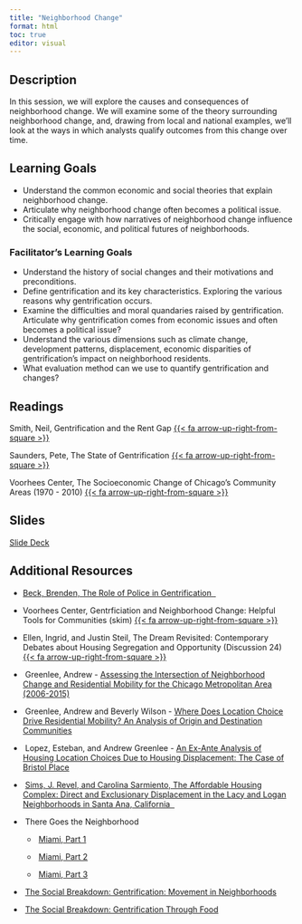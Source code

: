 ```yaml
---
title: "Neighborhood Change"
format: html
toc: true
editor: visual
---
```


## Description

In this session, we will explore the causes and consequences of neighborhood change. We will examine some of the theory surrounding neighborhood change, and, drawing from local and national examples, we'll look at the ways in which analysts qualify outcomes from this change over time.

## Learning Goals

-   Understand the common economic and social theories that explain neighborhood change.
-   Articulate why neighborhood change often becomes a political issue.
-   Critically engage with how narratives of neighborhood change influence the social, economic, and political futures of neighborhoods.

### Facilitator's Learning Goals

- Understand the history of social changes and their motivations and preconditions.
- Define gentrification and its key characteristics. Exploring the various reasons why gentrification occurs.
- Examine the difficulties and moral quandaries raised by gentrification. Articulate why gentrification comes from economic issues and often becomes a political issue?
- Understand the various dimensions such as climate change, development patterns, displacement, economic disparities of gentrification's impact on neighborhood
residents.
- What evaluation method can we use to quantify gentrification and changes?

## Readings

Smith, Neil, Gentrification and the Rent Gap [{{< fa arrow-up-right-from-square >}}](https://uofi.box.com/s/y9kx2l8192com0zll0hfwa90grxv7352)

Saunders, Pete, The State of Gentrification [{{< fa arrow-up-right-from-square >}}](https://uofi.box.com/s/3tc9a72rezkzwfqsepmvegxevcl7uclg)

Voorhees Center, The Socioeconomic Change of Chicago's Community Areas (1970 - 2010) [{{< fa arrow-up-right-from-square >}}](https://uofi.box.com/s/i8tkrwcsmkbrwl6a7aqr5jrk454rzp8e)

## Slides

[Slide Deck](https://docs.google.com/presentation/d/1axZIh2OSF0ybJsllow5eId8GWzN-b4R7riDFWH85SxY/edit?usp=sharing)

## Additional Resources

-   [Beck, Brenden, The Role of Police in Gentrification  ](https://uofi.box.com/s/uoi7f89ccudnpgtut9pvx9prq0t8retp)

-   Voorhees Center, Gentrficiation and Neighborhood Change: Helpful Tools for Communities (skim) [{{< fa arrow-up-right-from-square >}}](https://uofi.box.com/s/d9q26wyr9mkkqzjsk9hzoqe99quhs5mh)

-   Ellen, Ingrid, and Justin Steil, The Dream Revisited: Contemporary Debates about Housing Segregation and Opportunity (Discussion 24) [{{< fa arrow-up-right-from-square >}}](https://uofi.box.com/s/778pqakd8ffofk1lnfksfnqb2bstsv3c)

-    Greenlee, Andrew - [Assessing the Intersection of Neighborhood Change and Residential Mobility for the Chicago Metropolitan Area (2006-2015)](https://www.tandfonline.com/doi/full/10.1080/10511482.2018.1476898)

-    Greenlee, Andrew and Beverly Wilson - [Where Does Location Choice Drive Residential Mobility? An Analysis of Origin and Destination Communities](https://besjournals.onlinelibrary.wiley.com/doi/10.1002/pan3.10096)

-    Lopez, Esteban, and Andrew Greenlee - [An Ex-Ante Analysis of Housing Location Choices Due to Housing Displacement: The Case of Bristol Place](https://www.sciencedirect.com/science/article/pii/S0143622816303472)

-    [Sims, J. Revel, and Carolina Sarmiento, The Affordable Housing Complex: Direct and Exclusionary Displacement in the Lacy and Logan Neighborhoods in Santa Ana, California  ](https://uofi.box.com/s/r8298vbirr8eza4ueg1emidow3kcrlqm)

-    There Goes the Neighborhood

    -    [Miami, Part 1](https://www.wnycstudios.org/podcasts/the-stakes/episodes/the-stakes-there-goes-neighborhood-miami-1)

    -    [Miami, Part 2](https://www.wnycstudios.org/podcasts/the-stakes/episodes/the-stakes-there-goes-neighborhood-miami-2)

    -    [Miami, Part 3](https://www.wnycstudios.org/podcasts/the-stakes/episodes/the-stakes-there-goes-neighborhood-miami-3)

-    [The Social Breakdown: Gentrification: Movement in Neighborhoods](https://www.thesocialbreakdown.com/2021/09/15/soc502-gentrification-movement-in-neighborhoods-guest-edition/)

-    [The Social Breakdown: Gentrification Through Food](https://www.thesocialbreakdown.com/2020/11/11/soc408-gentrification-through-food/)

